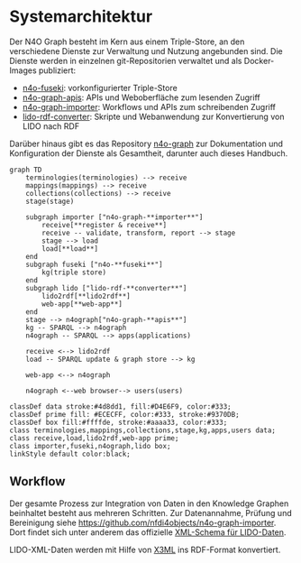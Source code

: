 # Systemarchitektur {#sec-architecture}

Der N4O Graph besteht im Kern aus einem Triple-Store, an den verschiedene Dienste zur Verwaltung und Nutzung angebunden sind. Die Dienste werden in einzelnen git-Repositorien verwaltet und als Docker-Images publiziert:

- [n4o-fuseki](https://github.com/nfdi4objects/n4o-fuseki): vorkonfigurierter Triple-Store
- [n4o-graph-apis](https://github.com/nfdi4objects/n4o-graph-apis): APIs und Weboberfläche zum lesenden Zugriff
- [n4o-graph-importer](https://github.com/nfdi4objects/n4o-graph-importer): Workflows und APIs zum schreibenden Zugriff
- [lido-rdf-converter](https://github.com/nfdi4objects/lido-rdf-converter): Skripte und Webanwendung zur Konvertierung von LIDO nach RDF

Darüber hinaus gibt es das Repository [n4o-graph](https://github.com/nfdi4objects/n4o-graph) zur Dokumentation und Konfiguration der Dienste als Gesamtheit, darunter auch dieses Handbuch.

```mermaid
graph TD
    terminologies(terminologies) --> receive
    mappings(mappings) --> receive
    collections(collections) --> receive
    stage(stage)

    subgraph importer ["n4o-graph-**importer**"]
        receive[**register & receive**]
        receive -- validate, transform, report --> stage
        stage --> load
        load[**load**]
    end
    subgraph fuseki ["n4o-**fuseki**"]
        kg(triple store)
    end
    subgraph lido ["lido-rdf-**converter**"]
        lido2rdf[**lido2rdf**]
        web-app[**web-app**]
    end
    stage --> n4ograph["n4o-graph-**apis**"]
    kg -- SPARQL --> n4ograph
    n4ograph -- SPARQL --> apps(applications)

    receive <--> lido2rdf
    load -- SPARQL update & graph store --> kg

    web-app <--> n4ograph

    n4ograph <--web browser--> users(users)
    
classDef data stroke:#4d8dd1, fill:#D4E6F9, color:#333;
classDef prime fill: #ECECFF, color:#333, stroke:#9370DB;
classDef box fill:#ffffde, stroke:#aaaa33, color:#333;
class terminologies,mappings,collections,stage,kg,apps,users data;
class receive,load,lido2rdf,web-app prime;
class importer,fuseki,n4ograph,lido box;
linkStyle default color:black;
```


## Workflow

Der gesamte Prozess zur Integration von Daten in den Knowledge Graphen beinhaltet besteht aus mehreren Schritten.
Zur Datenannahme, Prüfung und Bereinigung siehe  <https://github.com/nfdi4objects/n4o-graph-importer>.
Dort findet sich unter anderem das offizielle [XML-Schema für LIDO-Daten](https://github.com/nfdi4objects/lido-schema).

LIDO-XML-Daten werden mit Hilfe von [X3ML](https://github.com/isl/x3ml) ins RDF-Format konvertiert. 


